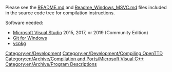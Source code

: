 {{en/Ambox| text = This page was cleared because the instructions were heavily outdated and directly misleading. Contributors are welcome to write a new, detailed guide to building OpenTTD on Windows. }}

Please see the [https://github.com/OpenTTD/OpenTTD/blob/master/README.md README.md] and [https://github.com/OpenTTD/OpenTTD/blob/master/docs/Readme_Windows_MSVC.md Readme_Windows_MSVC.md] files included in the source code tree for compilation instructions.

Software needed:
* [https://www.visualstudio.com Microsoft Visual Studio] 2015, 2017, or 2019 (Community Edition)
* [https://git-scm.com/download/win Git for Windows]
* [https://docs.microsoft.com/en-us/cpp/build/vcpkg vcpkg]

[[Category:en/Development]]
[[Category:en/Development/Compiling OpenTTD]]
[[Category:en/Archive/Compilation and Ports/Microsoft Visual C++]]
[[Category:en/Archive/Program Descriptions]]